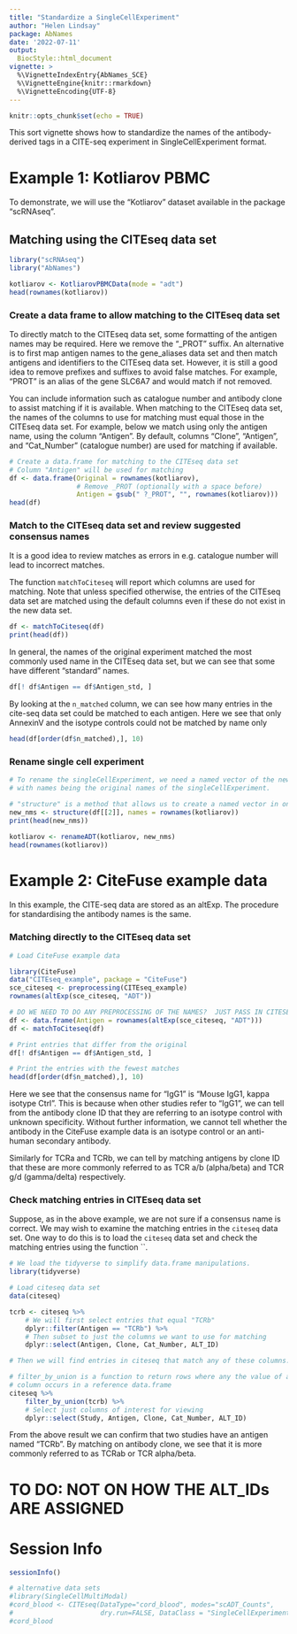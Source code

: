 ```yaml
---
title: "Standardize a SingleCellExperiment"
author: "Helen Lindsay"
package: AbNames
date: '2022-07-11'
output:
  BiocStyle::html_document
vignette: >
  %\VignetteIndexEntry{AbNames_SCE}
  %\VignetteEngine{knitr::rmarkdown}
  %\VignetteEncoding{UTF-8}
---
```


```r
knitr::opts_chunk$set(echo = TRUE)
```

This sort vignette shows how to standardize the names of the antibody-derived tags in
a CITE-seq experiment in SingleCellExperiment format.

# Example 1: Kotliarov PBMC

To demonstrate, we will use the "Kotliarov" dataset available in the package
"scRNAseq".  

## Matching using the CITEseq data set

```r

library("scRNAseq")
library("AbNames")

kotliarov <- KotliarovPBMCData(mode = "adt")
head(rownames(kotliarov))
```

### Create a data frame to allow matching to the CITEseq data set

To directly match to the CITEseq data set, some formatting of the antigen names may be required.  Here we remove the "_PROT" suffix.  An alternative is to first map antigen names to the gene_aliases data set and then match antigens and identifiers to the CITEseq data set. However, it is still a good idea to remove prefixes and suffixes to avoid false matches.  For example, "PROT" is an alias of the gene SLC6A7 and would match if not removed.

You can include information such as catalogue number and antibody clone
to assist matching if it is available.  When matching to the CITEseq data
set, the names of the columns to use for matching must equal those in the
CITEseq data set.  For example, below we match using only the antigen name,
using the column "Antigen".  By default, columns "Clone", "Antigen", and "Cat_Number" (catalogue number) are used for matching if available. 


```r
# Create a data.frame for matching to the CITEseq data set
# Column "Antigen" will be used for matching
df <- data.frame(Original = rownames(kotliarov),
                 # Remove _PROT (optionally with a space before)
                 Antigen = gsub(" ?_PROT", "", rownames(kotliarov)))
head(df)

```
### Match to the CITEseq data set and review suggested consensus names

It is a good idea to review matches as errors in e.g. catalogue number will lead to incorrect matches.

The function `matchToCiteseq` will report which columns are used for matching.
Note that unless specified otherwise, the entries of the CITEseq data set are matched using the default columns even if these do not exist in the new data set.


```r
df <- matchToCiteseq(df)
print(head(df))
```

In general, the names of the original experiment matched the most commonly used
name in the CITEseq data set, but we can see that some have different "standard"
names.

```r
df[! df$Antigen == df$Antigen_std, ]
```

By looking at the `n_matched` column, we can see how many entries in the
cite-seq data set could be matched to each antigen.  Here we see that only
AnnexinV and the isotype controls could not be matched by name only

```r
head(df[order(df$n_matched),], 10)
```



### Rename single cell experiment
```r

# To rename the singleCellExperiment, we need a named vector of the new names,
# with names being the original names of the singleCellExperiment.

# "structure" is a method that allows us to create a named vector in one step
new_nms <- structure(df[[2]], names = rownames(kotliarov))
print(head(new_nms))

kotliarov <- renameADT(kotliarov, new_nms)
head(rownames(kotliarov))

```


# Example 2: CiteFuse example data

In this example, the CITE-seq data are stored as an altExp.  The procedure for
standardising the antibody names is the same.  

### Matching directly to the CITEseq data set

```r
# Load CiteFuse example data

library(CiteFuse)
data("CITEseq_example", package = "CiteFuse")
sce_citeseq <- preprocessing(CITEseq_example)
rownames(altExp(sce_citeseq, "ADT"))

# DO WE NEED TO DO ANY PREPROCESSING OF THE NAMES?  JUST PASS IN CITESEQ?
df <- data.frame(Antigen = rownames(altExp(sce_citeseq, "ADT")))
df <- matchToCiteseq(df)

# Print entries that differ from the original
df[! df$Antigen == df$Antigen_std, ]

# Print the entries with the fewest matches
head(df[order(df$n_matched),], 10)

```

Here we see that the consensus name for "IgG1" is
"Mouse IgG1, kappa isotype Ctrl".  This is because when other studies refer to
"IgG1", we can tell from the antibody clone ID that they are referring to an isotype control with unknown specificity.  Without further information, we 
cannot tell whether the antibody in the CiteFuse example data is an isotype control or an anti-human secondary antibody.

Similarly for TCRa and TCRb, we can tell by matching antigens by clone ID that
these are more commonly referred to as TCR a/b (alpha/beta) and TCR g/d (gamma/delta) respectively.  

### Check matching entries in CITEseq data set

Suppose, as in the above example, we are not sure if a consensus name is
correct.  We may wish to examine the matching entries in the `citeseq` data set.
One way to do this is to load the `citeseq` data set and check the matching entries using the function ``.

```r
# We load the tidyverse to simplify data.frame manipulations.
library(tidyverse)

# Load citeseq data set
data(citeseq)

tcrb <- citeseq %>%
    # We will first select entries that equal "TCRb"
    dplyr::filter(Antigen == "TCRb") %>%
    # Then subset to just the columns we want to use for matching
    dplyr::select(Antigen, Clone, Cat_Number, ALT_ID)

# Then we will find entries in citeseq that match any of these columns.

# filter_by_union is a function to return rows where any the value of any
# column occurs in a reference data.frame
citeseq %>%
    filter_by_union(tcrb) %>%
    # Select just columns of interest for viewing
    dplyr::select(Study, Antigen, Clone, Cat_Number, ALT_ID)

```

From the above result we can confirm that two studies have an antigen named
"TCRb".  By matching on antibody clone, we see that it is more commonly referred
to as TCRab or TCR alpha/beta.

# TO DO: NOT ON HOW THE ALT_IDs ARE ASSIGNED

# Session Info

```r
sessionInfo()
```


```r
# alternative data sets
#library(SingleCellMultiModal)
#cord_blood <- CITEseq(DataType="cord_blood", modes="scADT_Counts",
#                      dry.run=FALSE, DataClass = "SingleCellExperiment")
#cord_blood


```
